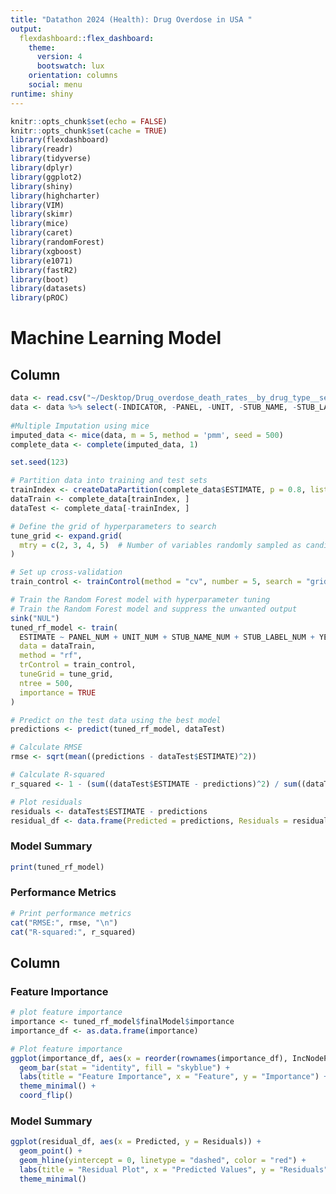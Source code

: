 ```yaml
---
title: "Datathon 2024 (Health): Drug Overdose in USA "
output: 
  flexdashboard::flex_dashboard:
    theme:
      version: 4
      bootswatch: lux
    orientation: columns
    social: menu
runtime: shiny
---
```


```r
knitr::opts_chunk$set(echo = FALSE)
knitr::opts_chunk$set(cache = TRUE)
library(flexdashboard)
library(readr)
library(tidyverse)
library(dplyr)
library(ggplot2)
library(shiny)
library(highcharter)
library(VIM)
library(skimr)
library(mice)
library(caret)
library(randomForest)
library(xgboost)
library(e1071)
library(fastR2)
library(boot)
library(datasets)
library(pROC)
```


Machine Learning Model
================================

Column {data-width=350}
-----------------------------------------------------------------------

```r
data <- read.csv("~/Desktop/Drug_overdose_death_rates__by_drug_type__sex__age__race__and_Hispanic_origin__United_States_20240518.csv")
data <- data %>% select(-INDICATOR, -PANEL, -UNIT, -STUB_NAME, -STUB_LABEL, -YEAR, -AGE, -FLAG)
  
#Multiple Imputation using mice
imputed_data <- mice(data, m = 5, method = 'pmm', seed = 500)
complete_data <- complete(imputed_data, 1)

set.seed(123)

# Partition data into training and test sets
trainIndex <- createDataPartition(complete_data$ESTIMATE, p = 0.8, list = FALSE, times = 1)
dataTrain <- complete_data[trainIndex, ]
dataTest <- complete_data[-trainIndex, ]

# Define the grid of hyperparameters to search
tune_grid <- expand.grid(
  mtry = c(2, 3, 4, 5)  # Number of variables randomly sampled as candidates at each split
)

# Set up cross-validation
train_control <- trainControl(method = "cv", number = 5, search = "grid")

# Train the Random Forest model with hyperparameter tuning
# Train the Random Forest model and suppress the unwanted output
sink("NUL")
tuned_rf_model <- train(
  ESTIMATE ~ PANEL_NUM + UNIT_NUM + STUB_NAME_NUM + STUB_LABEL_NUM + YEAR_NUM + AGE_NUM, 
  data = dataTrain,
  method = "rf",
  trControl = train_control,
  tuneGrid = tune_grid,
  ntree = 500,
  importance = TRUE
)

# Predict on the test data using the best model
predictions <- predict(tuned_rf_model, dataTest)

# Calculate RMSE
rmse <- sqrt(mean((predictions - dataTest$ESTIMATE)^2))

# Calculate R-squared
r_squared <- 1 - (sum((dataTest$ESTIMATE - predictions)^2) / sum((dataTest$ESTIMATE - mean(dataTest$ESTIMATE))^2))

# Plot residuals
residuals <- dataTest$ESTIMATE - predictions
residual_df <- data.frame(Predicted = predictions, Residuals = residuals)

```

### Model Summary

```r
print(tuned_rf_model)
```

### Performance Metrics

```r
# Print performance metrics
cat("RMSE:", rmse, "\n")
cat("R-squared:", r_squared)
```


Column {data-width=350}
-----------------------------------------------------------------------


### Feature Importance

```r
# plot feature importance
importance <- tuned_rf_model$finalModel$importance
importance_df <- as.data.frame(importance)

# Plot feature importance
ggplot(importance_df, aes(x = reorder(rownames(importance_df), IncNodePurity), y = IncNodePurity)) +
  geom_bar(stat = "identity", fill = "skyblue") +
  labs(title = "Feature Importance", x = "Feature", y = "Importance") +
  theme_minimal() +
  coord_flip()
```


### Model Summary

```r
ggplot(residual_df, aes(x = Predicted, y = Residuals)) +
  geom_point() +
  geom_hline(yintercept = 0, linetype = "dashed", color = "red") +
  labs(title = "Residual Plot", x = "Predicted Values", y = "Residuals") +
  theme_minimal()
```

